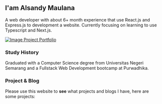 ## I'am Alsandy Maulana

A web developer with about 6+ month experience that use React.js and
Express.js to development a website. Currently focusing on learning to
use Typescript and Next.js.

[![Image Project Portfolio](/image-showcase/PortfolioShowcase.png)](/image-showcase/PortfolioShowcase.png)

### Study History

Graduated with a Computer Science degree from Universitas Negeri
Semarang and a Fullstack Web Development bootcamp at Purwadhika.

### Project & Blog

Please use this website to <b>see</b> what projects and blogs I have,
here are some projects:
